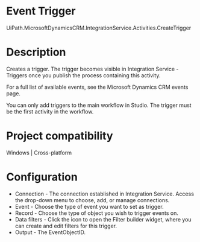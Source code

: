 ﻿# Event Trigger

UiPath.MicrosoftDynamicsCRM.IntegrationService.Activities.CreateTrigger

# Description

Creates a trigger. The trigger becomes visible in Integration Service - Triggers once you publish the process containing this activity.

For a full list of available events, see the Microsoft Dynamics CRM events page.

You can only add triggers to the main workflow in Studio. The trigger must be the first activity in the workflow.

# Project compatibility

Windows | Cross-platform

# Configuration

* Connection - The connection established in Integration Service. Access the drop-down menu to choose, add, or manage connections.
* Event - Choose the type of event you want to set as trigger.
* Record - Choose the type of object you wish to trigger events on.
* Data filters - Click the icon to open the Filter builder widget, where you can create and edit filters for this trigger.
* Output - The EventObjectID.
